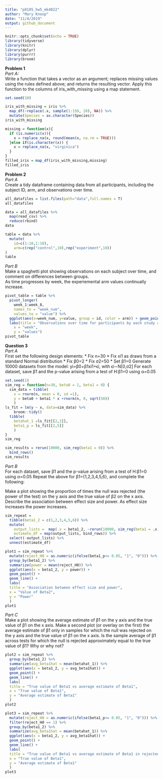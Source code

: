```yaml
---
title: "p8105_hw5_mk4022"
author: "Mary Knoop"
date: "11/4/2019"
output: github_document
---
```


```r
knitr::opts_chunk$set(echo = TRUE)
library(tidyverse)
library(knitr)
library(dplyr)
library(purrr)
library(broom)
```

**Problem 1**  
*Part A:*  
Write a function that takes a vector as an argument; replaces missing values using the rules defined above; and returns the resulting vector. Apply this function to the columns of iris_with_missing using a map statement.

```r
set.seed(10)

iris_with_missing = iris %>% 
  map_df(~replace(.x, sample(1:150, 20), NA)) %>%
  mutate(Species = as.character(Species))
iris_with_missing

missing = function(x){
  if (is.numeric(x)){
    x = replace_na(x, round(mean(x, na.rm = TRUE)))
  }else if(is.character(x)) {
    x = replace_na(x, "virginica")
  }
}
filled_iris = map_df(iris_with_missing,missing)
filled_iris

```

**Problem 2**  
*Part A*  
Create a tidy dataframe containing data from all participants, including the subject ID, arm, and observations over time. 
```r
all_datafiles = list.files(path="data",full.names = T) 
all_datafiles

data = all_datafiles %>% 
  map(read_csv) %>% 
  reduce(rbind)
data

table = data %>% 
  mutate(
    id=c(1:10,1:10),
    arm=c(rep("control",10),rep("experiment",10))
)
table
```

*Part B*  
Make a spaghetti plot showing observations on each subject over time, and comment on differences between groups.   
As time progresses by week, the experiemental arm values continually increase.  
```r
pivot_table = table %>% 
  pivot_longer(
    week_1:week_8,
    names_to = "week_num",
    values_to = "value") %>%
  ggplot(aes(x=week_num, y=value, group = id, color = arm)) + geom_point() + geom_line() +
  labs(title = "Observations over time for participants by each study arm", 
    x = "week", 
    y = "values")
pivot_table
```

**Question 3**  
*Part A*  
First set the following design elements:
* Fix n=30
* Fix xi1 as draws from a standard Normal distribution
* Fix β0=2
* Fix σ2=50
* Set β1=0
Generate 10000 datasets from the model: yi=β0+β1xi1+ϵi, with ϵi∼N[0,σ2]
For each dataset, save β̂1 and the p-value arising from a test of H:β1=0 using α=0.05
```r
set.seed(1)
sim_reg = function(n=30, beta0 = 2, beta1 = 0) {
  sim_data = tibble(
    x = rnorm(n, mean = 0, sd =1), 
    y = beta0 + beta1 * x +rnorm(n, 0, sqrt(50))
    )
ls_fit = lm(y ~ x, data=sim_data) %>% 
    broom::tidy()
  tibble(
    betahat_1 =ls_fit[[2,2]],
    beta1_p = ls_fit[[2,5]]
    )
}
sim_reg

sim_results = rerun(10000, sim_reg(beta1 = 0)) %>% 
  bind_rows()
sim_results
```

*Part B*  
For each dataset, save β̂1 and the p-value arising from a test of H:β1=0 using α=0.05
Repeat the above for β1={1,2,3,4,5,6}, and complete the following:

Make a plot showing the proportion of times the null was rejected (the power of the test) on the y axis and the true value of β2 on the x axis. Describe the association between effect size and power.
As effect size increases the power increases. 
```r
sim_repeat =  
  tibble(beta1_2 = c(1,2,3,4,5,6)) %>% 
  mutate(
    output_lists =  map(.x = beta1_2, ~rerun(10000, sim_reg(beta1 = .x))),
    estimate_df = map(output_lists, bind_rows)) %>% 
  select(-output_lists) %>% 
  unnest(estimate_df)

plot1 = sim_repeat %>% 
  mutate(reject_H0 = as.numeric(ifelse(beta1_p<= 0.05, "1", "0"))) %>% 
  group_by(beta1_2) %>% 
  summarize(power = mean(reject_H0)) %>% 
  ggplot(aes(x = beta1_2, y = power)) +
  geom_point() + 
  geom_line() +
  labs(
  title = "Association between effect size and power",
  x = "Value of Beta2",
  y = "Power"
  )
plot1
```
 
 *Part C*  
Make a plot showing the average estimate of β̂1 on the y axis and the true value of β1 on the x axis. Make a second plot (or overlay on the first) the average estimate of β̂1 only in samples for which the null was rejected on the y axis and the true value of β1 on the x axis. Is the sample average of β̂1 across tests for which the null is rejected approximately equal to the true value of β1? Why or why not?  

```r
plot2 = sim_repeat %>% 
  group_by(beta1_2) %>% 
  summarize(avg_beta1hat = mean(betahat_1)) %>% 
  ggplot(aes(x = beta1_2, y = avg_beta1hat)) +
  geom_point() + 
  geom_line() +
  labs(
  title = "True value of Beta1 vs average estimate of Beta1",
  x = "True value of Beta1",
  y = "Average estimate of Beta1"
  )
plot2

plot3 = sim_repeat %>% 
  mutate(reject_H0 = as.numeric(ifelse(beta1_p<= 0.05, "1", "0"))) %>% 
  filter(reject_H0 == 1) %>% 
  group_by(beta1_2) %>% 
  summarize(avg_beta1hat = mean(betahat_1)) %>% 
  ggplot(aes(x = beta1_2, y = avg_beta1hat)) +
  geom_point() + 
  geom_line() +
  labs(
  title = "True value of Beta1 vs average estimate of Beta1 in rejected H0 samples",
  x = "True value of Beta1",
  y = "Average estimate of Beta1"
  )
plot3
```











